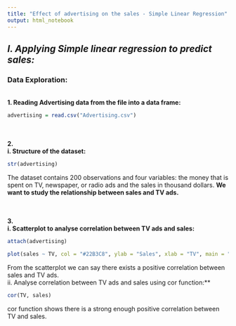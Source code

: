 ```yaml
---
title: "Effect of advertising on the sales - Simple Linear Regression"
output: html_notebook
---
```

## *I. Applying Simple linear regression to predict sales:*

### **Data Exploration:**
<br/>
**1. Reading Advertising data from the file into a data frame:**
```R
advertising = read.csv("Advertising.csv")
```

<br/>  
**2. 
<br/>
    i. Structure of the dataset:**
```R
str(advertising)
```
The dataset contains 200 observations and four variables: the money that is spent on TV, newspaper, or radio ads and the sales in thousand dollars. **We want to study the relationship between sales and TV ads.**

<br/>  
**3. 
<br/>
    i. Scatterplot to analyse correlation between TV ads and sales:**
```r
attach(advertising)
```
    
```R
plot(sales ~ TV, col = "#22B3C8", ylab = "Sales", xlab = "TV", main = "Sales vs TV ads", cex.lab = 0.8, cex.main = 0.9)
```
From the scatterplot we can say there exists a positive correlation between sales and TV ads.
<br/>
    ii. Analyse correlation between TV ads and sales using cor function:**
```r
cor(TV, sales)
```
cor function shows there is a strong enough positive correlation between TV and sales.
   


